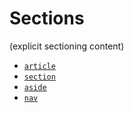 
<Meta title="Development/Inventory of Things/Elements/Sectioning/Sections" />

# Sections

(explicit sectioning content)

- [`article`](https://developer.mozilla.org/en-US/docs/Web/HTML/Element/article)
- [`section`](https://developer.mozilla.org/en-US/docs/Web/HTML/Element/section)
- [`aside`](https://developer.mozilla.org/en-US/docs/Web/HTML/Element/aside)
- [`nav`](https://developer.mozilla.org/en-US/docs/Web/HTML/Element/nav)
